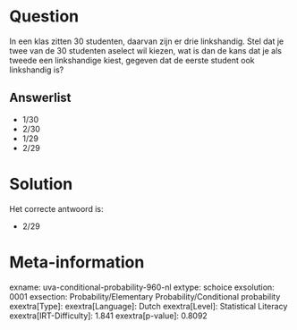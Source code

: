 Question
========

In een klas zitten 30 studenten, daarvan zijn er drie linkshandig. Stel
dat je twee van de 30 studenten aselect wil kiezen, wat is dan de kans
dat je als tweede een linkshandige kiest, gegeven dat de eerste student
ook linkshandig is?

Answerlist
----------

* 1/30
* 2/30
* 1/29
* 2/29

Solution
========

Het correcte antwoord is: 

* 2/29

Meta-information
================
exname: uva-conditional-probability-960-nl
extype: schoice
exsolution: 0001
exsection: Probability/Elementary Probability/Conditional probability
exextra[Type]: 
exextra[Language]: Dutch
exextra[Level]: Statistical Literacy
exextra[IRT-Difficulty]: 1.841
exextra[p-value]: 0.8092
